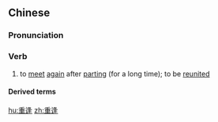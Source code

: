 ==Chinese==
{{zh-forms}}

===Pronunciation===
{{zh-pron
|m=chóngféng
|c=cung4 fung4
|cat=v
}}

===Verb===
{{zh-verb}}

# to [[meet]] [[again]] after [[part]]ing (for a long time); to be [[reunited]]

====Derived terms====
{{zh-der|久別重逢|骨肉重逢}}

[[hu:重逢]]
[[zh:重逢]]